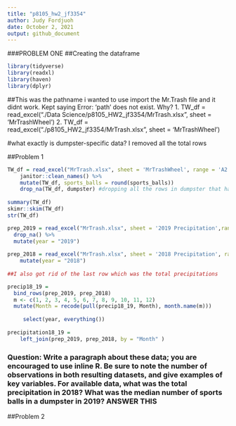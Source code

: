 ```yaml
---
title: "p8105_hw2_jf3354"
author: Judy Fordjuoh
date: October 2, 2021
output: github_document
---
```

###PROBLEM ONE
##Creating the dataframe
  
```r
library(tidyverse)
library(readxl)
library(haven)
library(dplyr)
```

##This was the pathname i wanted to use import the Mr.Trash file and it didnt work. Kept saying Error: 'path' does not exist. Why? 1. TW_df = read_excel("./Data Science/p8105_HW2_jf3354/MrTrash.xlsx", sheet = 'MrTrashWheel') 2. TW_df = read_excel("./p8105_HW2_jf3354/MrTrash.xlsx", sheet = 'MrTrashWheel') 

#what exactly is dumpster-specific data? I removed all the total rows

##Problem 1
```r
TW_df = read_excel("MrTrash.xlsx", sheet = 'MrTrashWheel', range = 'A2:N408') %>%
    janitor::clean_names() %>%
    mutate(TW_df, sports_balls = round(sports_balls)) 
    drop_na(TW_df, dumpster) #dropping all the rows in dumpster that has a NA
    
summary(TW_df)
skimr::skim(TW_df)
str(TW_df)
```

```r
prep_2019 = read_excel("MrTrash.xlsx", sheet = '2019 Precipitation',range = 'A2:B14') %>%
  drop_na() %>%
  mutate(year = "2019")
   
prep_2018 = read_excel("MrTrash.xlsx", sheet = '2018 Precipitation', range = 'A2:B14') %>%  
    mutate(year = "2018")
    
##I also got rid of the last row which was the total precipitations

precip18_19 = 
  bind_rows(prep_2019, prep_2018)  
  m <- c(1, 2, 3, 4, 5, 6, 7, 8, 9, 10, 11, 12) 
  mutate(Month = recode(pull(precip18_19, Month), month.name(m)))
 
     select(year, everything())
       
precipitation18_19 = 
    left_join(prep_2019, prep_2018, by = "Month" )
```

### Question: Write a paragraph about these data; you are encouraged to use inline R. Be sure to note the number of observations in both resulting datasets, and give examples of key variables. For available data, what was the total precipitation in 2018? What was the median number of sports balls in a dumpster in 2019? ANSWER THIS

##Problem 2

